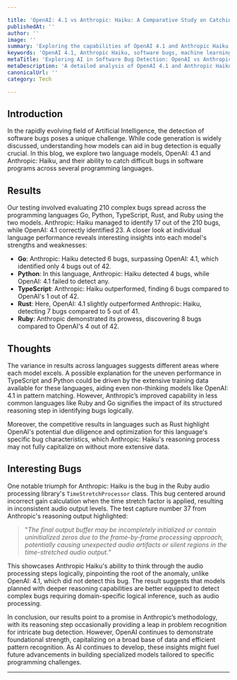```yaml
---

title: 'OpenAI: 4.1 vs Anthropic: Haiku: A Comparative Study on Catching Hard Bugs in Software Programs'  
publishedAt: ''  
author: ''  
image: ''  
summary: 'Exploring the capabilities of OpenAI 4.1 and Anthropic Haiku in detecting complex software bugs across multiple programming languages.'  
keywords: 'OpenAI 4.1, Anthropic Haiku, software bugs, machine learning, programming languages'  
metaTitle: 'Exploring AI in Software Bug Detection: OpenAI vs Anthropic'  
metaDescription: 'A detailed analysis of OpenAI 4.1 and Anthropic Haiku's ability to detect difficult software bugs, examining results across Python, TypeScript, Go, Rust, and Ruby.'  
canonicalUrl: ''  
category: Tech

---
```


## Introduction

In the rapidly evolving field of Artificial Intelligence, the detection of software bugs poses a unique challenge. While code generation is widely discussed, understanding how models can aid in bug detection is equally crucial. In this blog, we explore two language models, OpenAI: 4.1 and Anthropic: Haiku, and their ability to catch difficult bugs in software programs across several programming languages.

## Results

Our testing involved evaluating 210 complex bugs spread across the programming languages Go, Python, TypeScript, Rust, and Ruby using the two models. Anthropic: Haiku managed to identify 17 out of the 210 bugs, while OpenAI: 4.1 correctly identified 23. A closer look at individual language performance reveals interesting insights into each model's strengths and weaknesses:

- **Go**: Anthropic: Haiku detected 6 bugs, surpassing OpenAI: 4.1, which identified only 4 bugs out of 42. 
- **Python**: In this language, Anthropic: Haiku detected 4 bugs, while OpenAI: 4.1 failed to detect any. 
- **TypeScript**: Anthropic: Haiku outperformed, finding 6 bugs compared to OpenAI's 1 out of 42.
- **Rust**: Here, OpenAI: 4.1 slightly outperformed Anthropic: Haiku, detecting 7 bugs compared to 5 out of 41.
- **Ruby**: Anthropic demonstrated its prowess, discovering 8 bugs compared to OpenAI's 4 out of 42.

## Thoughts

The variance in results across languages suggests different areas where each model excels. A possible explanation for the uneven performance in TypeScript and Python could be driven by the extensive training data available for these languages, aiding even non-thinking models like OpenAI: 4.1 in pattern matching. However, Anthropic’s improved capability in less common languages like Ruby and Go signifies the impact of its structured reasoning step in identifying bugs logically.

Moreover, the competitive results in languages such as Rust highlight OpenAI's potential due diligence and optimization for this language's specific bug characteristics, which Anthropic: Haiku's reasoning process may not fully capitalize on without more extensive data.

## Interesting Bugs

One notable triumph for Anthropic: Haiku is the bug in the Ruby audio processing library's `TimeStretchProcessor` class. This bug centered around incorrect gain calculation when the time stretch factor is applied, resulting in inconsistent audio output levels. The test capture number 37 from Anthropic's reasoning output highlighted:

> "_The final output buffer may be incompletely initialized or contain uninitialized zeros due to the frame-by-frame processing approach, potentially causing unexpected audio artifacts or silent regions in the time-stretched audio output._"

This showcases Anthropic Haiku's ability to think through the audio processing steps logically, pinpointing the root of the anomaly, unlike OpenAI: 4.1, which did not detect this bug. The result suggests that models planned with deeper reasoning capabilities are better equipped to detect complex bugs requiring domain-specific logical inference, such as audio processing.

In conclusion, our results point to a promise in Anthropic’s methodology, with its reasoning step occasionally providing a leap in problem recognition for intricate bug detection. However, OpenAI continues to demonstrate foundational strength, capitalizing on a broad base of data and efficient pattern recognition. As AI continues to develop, these insights might fuel future advancements in building specialized models tailored to specific programming challenges.

---